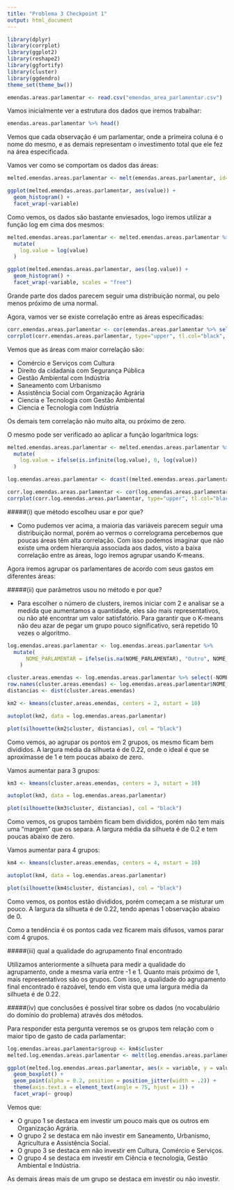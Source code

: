 ```yaml
---
title: "Problema 3 Checkpoint 1"
output: html_document
---
```


```r
library(dplyr)
library(corrplot)
library(ggplot2)
library(reshape2)
library(ggfortify)
library(cluster)
library(ggdendro)
theme_set(theme_bw())
```

```r
emendas.areas.parlamentar <- read.csv("emendas_area_parlamentar.csv")
```

Vamos inicialmente ver a estrutura dos dados que iremos trabalhar:

```r
emendas.areas.parlamentar %>% head()
```

Vemos que cada observação é um parlamentar, onde a primeira coluna é o nome do mesmo, e as demais representam o investimento total que ele fez na área especificada.

Vamos ver como se comportam os dados das áreas:

```r
melted.emendas.areas.parlamentar <- melt(emendas.areas.parlamentar, id=c("NOME_PARLAMENTAR")) 

ggplot(melted.emendas.areas.parlamentar, aes(value)) +
  geom_histogram() +
  facet_wrap(~variable)
```

Como vemos, os dados são bastante enviesados, logo iremos utilizar a função log em cima dos mesmos:

```r
melted.emendas.areas.parlamentar <- melted.emendas.areas.parlamentar %>%
  mutate(
    log.value = log(value)
  )

ggplot(melted.emendas.areas.parlamentar, aes(log.value)) +
  geom_histogram() +
  facet_wrap(~variable, scales = "free")
```

Grande parte dos dados parecem seguir uma distribuição normal, ou pelo menos próximo de uma normal.

Agora, vamos ver se existe correlação entre as áreas especificadas:

```r
corr.emendas.areas.parlamentar <- cor(emendas.areas.parlamentar %>% select(-NOME_PARLAMENTAR))
corrplot(corr.emendas.areas.parlamentar, type="upper", tl.col="black", tl.srt=45)
```

Vemos que as áreas com maior correlação são:

* Comércio e Serviços com Cultura
* Direito da cidadania com Segurança Pública
* Gestão Ambiental com Indústria
* Saneamento com Urbanismo
* Assistência Social com Organização Agrária
* Ciencia e Tecnologia com Gestão Ambiental
* Ciencia e Tecnologia com Indústria

Os demais tem correlação não muito alta, ou próximo de zero.

O mesmo pode ser verificado ao aplicar a função logarítmica logs:

```r
melted.emendas.areas.parlamentar <- melted.emendas.areas.parlamentar %>%
  mutate(
    log.value = ifelse(is.infinite(log.value), 0, log(value))
  )

log.emendas.areas.parlamentar <- dcast((melted.emendas.areas.parlamentar %>% select(-value)), NOME_PARLAMENTAR  ~ variable)

corr.log.emendas.areas.parlamentar <- cor(log.emendas.areas.parlamentar %>% select(-NOME_PARLAMENTAR))
corrplot(corr.log.emendas.areas.parlamentar, type="upper", tl.col="black", tl.srt=45)
```

#####(i) que método escolheu usar e por que?

* Como pudemos ver acima, a maioria das variáveis parecem seguir uma distribuição normal, porém ao vermos o correlograma percebemos que poucas áreas têm alta correlação. Com isso podemos imaginar que não existe uma ordem hierarquia associada aos dados, visto a baixa correlação entre as áreas, logo iremos agrupar usando K-means.

Agora iremos agrupar os parlamentares de acordo com seus gastos em diferentes áreas:

#####(ii) que parâmetros usou no método e por que?

* Para escolher o número de clusters, iremos iniciar com 2 e analisar se a medida que aumentamos a quantidade, eles são mais representativos, ou não até encontrar um valor satisfatório. Para garantir que o K-means não deu azar de pegar um grupo pouco significativo, será repetido 10 vezes o algoritmo.

```r
log.emendas.areas.parlamentar <- log.emendas.areas.parlamentar %>%
  mutate(
      NOME_PARLAMENTAR = ifelse(is.na(NOME_PARLAMENTAR), "Outro", NOME_PARLAMENTAR)
    )

cluster.areas.emendas <- log.emendas.areas.parlamentar %>% select(-NOME_PARLAMENTAR)
row.names(cluster.areas.emendas) <- log.emendas.areas.parlamentar$NOME_PARLAMENTAR
distancias <- dist(cluster.areas.emendas)

km2 <- kmeans(cluster.areas.emendas, centers = 2, nstart = 10)

autoplot(km2, data = log.emendas.areas.parlamentar)
```

```r
plot(silhouette(km2$cluster, distancias), col = "black")
```

Como vemos, ao agrupar os pontos em 2 grupos, os mesmo ficam bem divididos. A largura média da silhueta é de 0.22, onde o ideal é que se aproximasse de 1 e tem poucas abaixo de zero.

Vamos aumentar para 3 grupos:

```r
km3 <- kmeans(cluster.areas.emendas, centers = 3, nstart = 10)

autoplot(km3, data = log.emendas.areas.parlamentar)
```
```r
plot(silhouette(km3$cluster, distancias), col = "black")
```

Como vemos, os grupos também ficam bem divididos, porém não tem mais uma "margem" que os separa. A largura média da silhueta é de 0.2 e tem poucas abaixo de zero.

Vamos aumentar para 4 grupos:

```r
km4 <- kmeans(cluster.areas.emendas, centers = 4, nstart = 10)

autoplot(km4, data = log.emendas.areas.parlamentar)
```
```r
plot(silhouette(km4$cluster, distancias), col = "black")
```

Como vemos, os pontos estão divididos, porém começam a se misturar um pouco. A largura da silhueta é de 0.22, tendo apenas 1 observação abaixo de 0.

Como a tendência é os pontos cada vez ficarem mais difusos, vamos parar com 4 grupos.

#####(iii) qual a qualidade do agrupamento final encontrado

Utilizamos anteriormente a silhueta para medir a qualidade do agrupamento, onde a mesma varia entre -1 e 1. Quanto mais próximo de 1, mais representativos são os grupos. Com isso, a qualidade do agrupamento final encontrado é razoável, tendo em vista que uma largura média da silhueta é de 0.22.

#####(iv) que conclusões é possível tirar sobre os dados (no vocabulário do domínio do problema) através dos métodos. 

Para responder esta pergunta veremos se os grupos tem relação com o maior tipo de gasto de cada parlamentar:

```r
log.emendas.areas.parlamentar$group <- km4$cluster
melted.log.emendas.areas.parlamentar <- melt(log.emendas.areas.parlamentar, id=c("NOME_PARLAMENTAR", "group"))

ggplot(melted.log.emendas.areas.parlamentar, aes(x = variable, y = value, colour = variable)) + 
  geom_boxplot() + 
  geom_point(alpha = 0.2, position = position_jitter(width = .2)) + 
  theme(axis.text.x = element_text(angle = 75, hjust = 1)) + 
  facet_wrap(~ group)
```

Vemos que:

* O grupo 1 se destaca em investir um pouco mais que os outros em Organização Agrária.
* O grupo 2 se destaca em não investir em Saneamento, Urbanismo, Agricultura e Assistência Social.
* O grupo 3 se destaca em não investir em Cultura, Comércio e Serviços.
* O grupo 4 se destaca em investir em Ciência e tecnologia, Gestão Ambiental e Indústria.

As demais áreas mais de um grupo se destaca em investir ou não investir.
